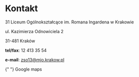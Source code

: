 # Kontakt

31 Liceum Ogólnokształcące im. Romana Ingardena w Krakowie

ul. Kazimierza Odnowiciela 2

31-481 Kraków

**tel/fax**: 12 413 35 54

**e-mail**: zso13@mjo.krakow.pl


<p>
  <LocationOnIcon />{" "}
  <Link href="https://goo.gl/maps/LWo7SYbNMdteDYYHA?coh=178572&entry=tt">
    Google maps
  </Link>
</p>
